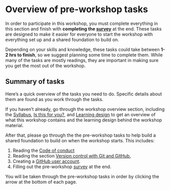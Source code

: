 # Overview of pre-workshop tasks {#sec-pre-workshop}

In order to participate in this workshop, you must complete everything
in this section and finish with **completing the
[survey](/pre-workshop/pre-survey.qmd)** at the end. These tasks are
designed to make it easier for everyone to start the workshop with
everything set up and a shared foundation to build on.

Depending on your skills and knowledge, these tasks could take between
**1-2 hrs to finish**, so we suggest planning some time to complete
them. While many of the tasks are mostly readings, they are important in
making sure you get the most out of the workshop.

## Summary of tasks

Here's a quick overview of the tasks you need to do. Specific details
about them are found as you work through the tasks.

If you haven't already, go through the workshop overview section,
including the [Syllabus](/overview/syllabus.qmd), [Is this for
you?](/overview/is-it-for-you.qmd), and [Learning
design](/overview/learning-design.qmd) to get an overview of what this
workshop contains and the learning design behind the workshop material.

After that, please go through the the pre-workshop tasks to help build a
shared foundation to build on when the workshop starts. This includes:

1.  Reading the [Code of conduct](/pre-workshop/code-of-conduct.qmd)
2.  Reading the section [Version control with Git and
    GitHub](/pre-workshop/git-and-github.qmd),
3.  Creating a [GitHub user account](/pre-workshop/github-account.qmd).
4.  Filling out the pre-workshop [survey](/pre-workshop/pre-survey.qmd)
    at the end.

::: callout-tip
You will be taken through the pre-workshop tasks in order by clicking
the arrow at the bottom of each page.
:::
